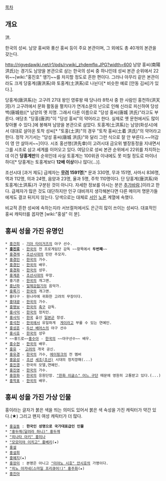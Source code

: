 [[목차]]
== 개요 ==
洪. 

한국의 성씨. 남양 홍씨와 풍산 홍씨 등이 주요 본관이며, 그 외에도 총 40개의 본관을 갖는다. 

http://rigvedawiki.net/r1/pds/rvwiki_zhdemflq.JPG?width=600
남양 홍씨(南陽 洪氏)는 경기도 남양을 본관으로 삼는 한국의 성씨 중 하나인데 성씨 본관 순위에서 22위~~[wiki:"홍진호" 엥?]~~를 차지할 정도로 흔한 편이다. 그러나 아무리 같은 본관이라도 크게 당홍계(唐洪系)와 토홍계(土洪系)로 나뉜다[* 비슷한 예로 [안동 김씨]가 있다.].

당홍계(唐洪系)는 고구려 27대 왕인 영류왕 때 당나라 8학사 중 한 사람인 홍천하(洪天河)가 고구려에서 문화 활동을 펼치다가 연개소문의 난으로 인해 신라로 피신하여 당성백(唐城伯)[* 남양의 옛 지명. 그래서 다른 이름으로 "당성 홍씨(唐城 洪氏)"라고도 부른다. 애당초 "당홍(唐洪)"이 "당성 홍씨"의 약어라고 한다. 실제로 옛 문헌에서도 많이 찾아볼 수 있다.]에 봉해져 남양을 본관으로 삼았다. 토홍계(土洪系)는 남양(화성시)에서 대대로 살아온 토착 성씨[* "토홍(土洪)"의 경우 "토착 홍씨(土着 洪氏)"의 약어라고 한다. 정작 거기서는 "당성 홍씨(唐城 洪氏)"와 달리 그런 식으로 잘 안 부른다.~~어감이 영 안 살아서~~]이다. 시조 홍선행(洪先幸)이 고려시대 금오위 별장동정을 지내면서 그를 시조로 삼고 세계를 이어오고 있다. 여담으로 성씨 본관 순위에서 22위를 차지하는데 이건 '''당홍계만'''의 순위인데 사실 토홍계는 100위권 이내에도 못 미칠 정도로 마이너하다[* 당홍계는 토홍계보다 '''12배 이상'''이나 많다(...)].

조선시대 [과거 제도] 급제자는 '''[[무려]] 1591명'''[* 문과 330명, 무과 151명, 사마시 836명, 역과 112명, 의과 24명, 음양과 23명, 율과 5명, 주학 110명이다. 단 당홍계(唐洪系)와 토홍계(土洪系)가 구분된 것이 아니다. 자세한 정보를 아시는 분은 [[추가바람]].]이라고 한다. 급제자가 많은 것도 대단하지만 인구 대비까지 생각해본다면 다른 메이저 명문가들에게도 결코 뒤지지 않는다. 당색으로는 대체로 [[서인]] [[노론]] 계열에 속했다.

비교적 흔한 성씨에 속하는지라 서브컬처에서도 은근히 많이 쓰이는 성씨다. 대표적인 홍씨 캐릭터를 꼽자면 [wiki:"홍설" 이 분].

== 홍씨 성을 가진 유명인 ==
 * [[홍건희]] - [[기아 타이거즈]]의 야구 선수.
 * '''[[홍진호]]''' - [[한국]]의 전 프로게임단 감독 ~~항목에서 '''두번째'''~~
 * [[홍경래]] - [[조선]]시대의 민란 주모자.
 * [[홍경민]] - [[한국]]의 가수.
 * [[홍경인]] - [[한국]]의 배우.
 * [[홍경화]] - [[한국]]의 성우.
 * [[홍계훈]] - [[조선]]시대의 무장.
 * 홍기훈 - [[한국]]의 개그맨.
 * [[홍난파]] - [[일제강점기]]의 음악가.
 * [[홍록기]] - [[한국]]의 개그맨.
 * 홍다구 - 원나라에 귀화한 고려의 무장이다.
 * [[홍대광]] - [[한국]]의 가수.
 * [[홍명보]] - [[한국]]의 [[축구]] 감독.
 * [[홍사덕]] - [[한국]]의 정치인.
 * [[홍사익]] - [[한국]] 출신 [[일본군]] 장성.
 * [[홍석천]] - [[한국]]에서 유일하게  [[게이]]라고 부를 수 있는 연예인.
 * [[홍성흔]] - [[두산 베어스]]의 야구 선수
 * [[홍시호]] - [[한국]]의 성우
 * ~~홍드로~~[[홍수아]] - [[한국]]의 ~~야구선수~~ 배우.
 * [[홍수현]] - [[한국]]의 배우.
 * [[홍유]] -  [[고려]]의 개국 공신.
 * [[홍유경]] - [[한국]]의 가수, [[에이핑크]]의 전 멤버 
 * [[홍윤성]] - [[조선]] [[세조(조선)]] 시대의 정치깡패(...)
 * [[홍진경]] - 한국의 모델,연예인.
 * [[홍진영]] - [[한국]]의 가수.
 * [[홍창화]] - [[한국]]의 응원단장. [["한화 이글스" 어느 구단]] 때문에 영원히 고통받고 있다.(...)
 * [[홍학표]] - [[한국]]의 배우.
 
== 홍씨 성을 가진 가상 인물 ==
홍이라는 글자가 붉은 색을 띄는 의미도 있어서 붉은 색 속성을 가진 캐릭터가 약간 있다.(★) 그리고 왠지 여성 캐릭터가 더 많다.

 * [[홍길동]] : '''한국인 성명으로 국가대표급인 인물'''
 * [["홍두깨(달려라 하니)" 홍두깨]]
 * [["히나타 아키" 홍미나]]
 * [["모모미야 이치고" 홍베리]](★)
 * [[홍설]]
 * [[홍설희]]
 * [[홍예지]](★)
 * [[홍장미]] : 본명은 아니고 [["미야노 시호" 안시호]]의 가명이다.
 * [["히노 아카네(스마일 프리큐어!)" 홍주화]](★)
 * [[홍진아]]
